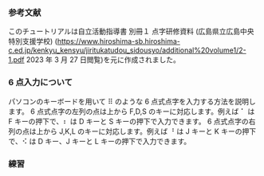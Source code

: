 
### 参考文献

このチュートリアルは自立活動指導書 別冊１ 点字研修資料 (広島県立広島中央特別支援学校) (https://www.hiroshima-sb.hiroshima-c.ed.jp/kenkyu_kensyu/jiritukatudou_sidousyo/additional%20volume1/2-1.pdf 2023 年 3 月 27 日閲覧)を元に作成されました。

### 6 点入力について

パソコンのキーボードを用いて ⠿ のような 6 点式点字を入力する方法を説明します。
6 点式点字の左列の点は上から F,D,S のキーに対応します。例えば ⠁ は F キーの押下で、⠆ は D キーと S キーの押下で入力できます。
6 点式点字の右列の点は上から J,K,L のキーに対応します。例えば ⠘ は J キーと K キーの押下で、⠪ は D キー、J キーと L キーの押下で入力できます。

### 練習

<PracticeField question="Q1 ⠁を入力してください。" answer="⠀⠁" />
<PracticeField question="Q2 ⠃を入力してください。" answer="⠀⠃" />
